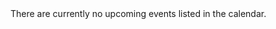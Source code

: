 <Columns cols={3}>
  <Card
    title="No events currently available"
    href="#"
    arrow="false"
    cta=""
    img="https://images.unsplash.com/photo-1531297484001-80022131f5a1?crop=entropy&cs=tinysrgb&fit=crop&fm=jpg&ixid=M3wxMjQyMjF8MHwxfHNlYXJjaHwyfHx0ZWNofGVufDB8fHx8MTc1ODI3MDczNnwy&ixlib=rb-4.1.0&q=80&w=2500&h=714.2857142857143"
    horizontal
  >
    There are currently no upcoming events listed in the calendar.
  </Card>
</Columns>